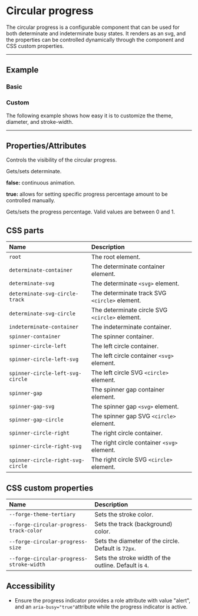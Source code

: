 
<PageSection>

# Circular progress

The circular progress is a configurable component that can be used for both determinate and indeterminate busy states. It renders as an svg,
and the properties can be controlled dynamically through the component and CSS custom properties.

</PageSection>

---

<PageSection>

## Example

### Basic

<LiveDemo dense codeHtml={CircularProgressDefaultHtml()}>
  <CircularProgressDemo />
</LiveDemo>

### Custom

The following example shows how easy it is to customize the theme, diameter, and stroke-width.

<LiveDemo dense codeHtml={CircularProgressCustomHtml()} codeScss={CircularProgressCustomScss()}>
  <CustomDemo determinate progress="0.66" />
</LiveDemo>

</PageSection>

---

<PageSection>

## Properties/Attributes

<PropertyDef name="open" type="boolean" defaultValue="true">

Controls the visibility of the circular progress.

</PropertyDef>

<PropertyDef name="determinate" type="boolean" defaultValue="false">

Gets/sets determinate.

**false:** continuous animation.

**true:** allows for setting specific progress percentage amount to be controlled manually.

</PropertyDef>

<PropertyDef name="progress" type="number" defaultValue="0">

Gets/sets the progress percentage. Valid values are between 0 and 1.

</PropertyDef>

</PageSection>

<PageSection>

## CSS parts

| Name                                            | Description
| :-----------------------------------------------| :----------
| `root`                                          | The root element.
| `determinate-container`                         | The determinate container element.
| `determinate-svg`                               | The determinate `<svg>` element.
| `determinate-svg-circle-track`                  | The determinate track SVG `<circle>` element.
| `determinate-svg-circle`                        | The determinate circle SVG `<circle>` element.
| `indeterminate-container`                       | The indeterminate container.
| `spinner-container`                             | The spinner container.
| `spinner-circle-left`                           | The left circle container.
| `spinner-circle-left-svg`                       | The left circle container `<svg>` element.
| `spinner-circle-left-svg-circle`                | The left circle SVG `<circle>` element.
| `spinner-gap`                                   | The spinner gap container element.
| `spinner-gap-svg`                               | The spinner gap `<svg>` element.
| `spinner-gap-circle`                            | The spinner gap SVG `<circle>` element.
| `spinner-circle-right`                          | The right circle container.
| `spinner-circle-right-svg`                      | The right circle container `<svg>` element.
| `spinner-circle-right-svg-circle`               | The right circle SVG `<circle>` element.

</PageSection>

<PageSection>

## CSS custom properties

| Name                                            | Description
| :-----------------------------------------------| :----------
| `--forge-theme-tertiary`                          | Sets the stroke color.
| `--forge-circular-progress-track-color`           | Sets the track (background) color.
| `--forge-circular-progress-size`                  | Sets the diameter of the circle. Default is `72px`.
| `--forge-circular-progress-stroke-width`          | Sets the stroke width of the outline. Default is `4`.

</PageSection>

<PageSection>

## Accessibility

* Ensure the progress indicator provides a role attribute with value "alert", and an `aria-busy="true"`attribute while the progress indicator is active.

</PageSection>
